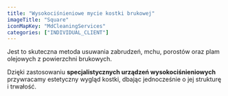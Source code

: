 ```yaml
---
title: "Wysokociśnieniowe mycie kostki brukowej"
imageTitle: "Square"
iconMapKey: "MdCleaningServices"
categories: ["INDIVIDUAL_CLIENT"]
---
```


Jest to skuteczna metoda usuwania zabrudzeń, mchu, porostów oraz plam olejowych z powierzchni brukowych.

Dzięki zastosowaniu **specjalistycznych urządzeń wysokociśnieniowych** przywracamy estetyczny wygląd kostki, dbając jednocześnie o jej strukturę i trwałość.
